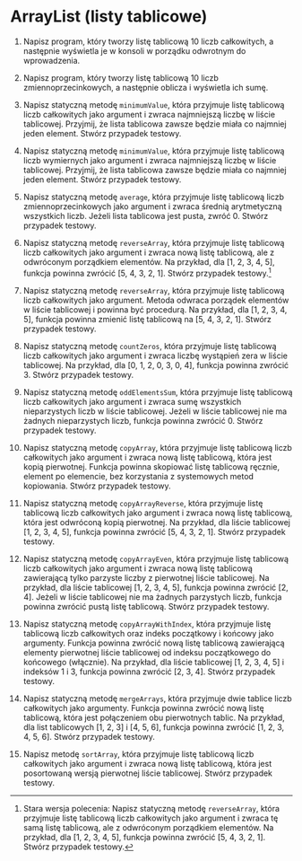 # ArrayList (listy tablicowe)

1. Napisz program, który tworzy listę tablicową 10 liczb całkowitych, a następnie wyświetla je w konsoli w porządku odwrotnym do wprowadzenia.

2. Napisz program, który tworzy listę tablicową 10 liczb zmiennoprzecinkowych, a następnie oblicza i wyświetla ich sumę.

3. Napisz statyczną metodę `minimumValue`, która przyjmuje listę tablicową liczb całkowitych jako argument i zwraca najmniejszą liczbę w liście tablicowej. Przyjmij, że lista tablicowa zawsze będzie miała co najmniej jeden element. Stwórz przypadek testowy.

4. Napisz statyczną metodę `minimumValue`, która przyjmuje listę tablicową liczb wymiernych jako argument i zwraca najmniejszą liczbę w liście tablicowej. Przyjmij, że lista tablicowa zawsze będzie miała co najmniej jeden element. Stwórz przypadek testowy.

5. Napisz statyczną metodę `average`, która przyjmuje listę tablicową liczb zmiennoprzecinkowych jako argument i zwraca średnią arytmetyczną wszystkich liczb. Jeżeli lista tablicowa jest pusta, zwróć 0. Stwórz przypadek testowy.

6. Napisz statyczną metodę `reverseArray`, która przyjmuje listę tablicową liczb całkowitych jako argument i zwraca nową listę tablicową, ale z odwróconym porządkiem elementów. Na przykład, dla [1, 2, 3, 4, 5], funkcja powinna zwrócić [5, 4, 3, 2, 1]. Stwórz przypadek testowy.[^3]

[^3]: Stara wersja polecenia: Napisz statyczną metodę `reverseArray`, która przyjmuje listę tablicową liczb całkowitych jako argument i zwraca tę samą listę tablicową, ale z odwróconym porządkiem elementów. Na przykład, dla [1, 2, 3, 4, 5], funkcja powinna zwrócić [5, 4, 3, 2, 1]. Stwórz przypadek testowy.

7. Napisz statyczną metodę `reverseArray`, która przyjmuje listę tablicową liczb całkowitych jako argument. Metoda odwraca porządek elementów w liście tablicowej i powinna być procedurą. Na przykład, dla [1, 2, 3, 4, 5], funkcja powinna zmienić listę tablicową na [5, 4, 3, 2, 1]. Stwórz przypadek testowy.

8. Napisz statyczną metodę `countZeros`, która przyjmuje listę tablicową liczb całkowitych jako argument i zwraca liczbę wystąpień zera w liście tablicowej. Na przykład, dla [0, 1, 2, 0, 3, 0, 4], funkcja powinna zwrócić 3. Stwórz przypadek testowy.

9. Napisz statyczną metodę `oddElementsSum`, która przyjmuje listę tablicową liczb całkowitych jako argument i zwraca sumę wszystkich nieparzystych liczb w liście tablicowej. Jeżeli w liście tablicowej nie ma żadnych nieparzystych liczb, funkcja powinna zwrócić 0. Stwórz przypadek testowy.

10. Napisz statyczną metodę `copyArray`, która przyjmuje listę tablicową liczb całkowitych jako argument i zwraca nową listę tablicową, która jest kopią pierwotnej. Funkcja powinna skopiować listę tablicową ręcznie, element po elemencie, bez korzystania z systemowych metod kopiowania. Stwórz przypadek testowy.

11. Napisz statyczną metodę `copyArrayReverse`, która przyjmuje listę tablicową liczb całkowitych jako argument i zwraca nową listę tablicową, która jest odwróconą kopią pierwotnej. Na przykład, dla liście tablicowej [1, 2, 3, 4, 5], funkcja powinna zwrócić [5, 4, 3, 2, 1]. Stwórz przypadek testowy.

12. Napisz statyczną metodę `copyArrayEven`, która przyjmuje listę tablicową liczb całkowitych jako argument i zwraca nową listę tablicową zawierającą tylko parzyste liczby z pierwotnej liście tablicowej. Na przykład, dla liście tablicowej [1, 2, 3, 4, 5], funkcja powinna zwrócić [2, 4]. Jeżeli w liście tablicowej nie ma żadnych parzystych liczb, funkcja powinna zwrócić pustą listę tablicową. Stwórz przypadek testowy.

13. Napisz statyczną metodę `copyArrayWithIndex`, która przyjmuje listę tablicową liczb całkowitych oraz indeks początkowy i końcowy jako argumenty. Funkcja powinna zwrócić nową listę tablicową zawierającą elementy pierwotnej liście tablicowej od indeksu początkowego do końcowego (włącznie). Na przykład, dla liście tablicowej [1, 2, 3, 4, 5] i indeksów 1 i 3, funkcja powinna zwrócić [2, 3, 4]. Stwórz przypadek testowy.

14. Napisz statyczną metodę `mergeArrays`, która przyjmuje dwie tablice liczb całkowitych jako argumenty. Funkcja powinna zwrócić nową listę tablicową, która jest połączeniem obu pierwotnych tablic. Na przykład, dla list tablicowych [1, 2, 3] i [4, 5, 6], funkcja powinna zwrócić [1, 2, 3, 4, 5, 6]. Stwórz przypadek testowy.

15. Napisz metodę `sortArray`, która przyjmuje listę tablicową liczb całkowitych jako argument i zwraca nową listę tablicową, która jest posortowaną wersją pierwotnej liście tablicowej. Stwórz przypadek testowy.